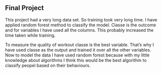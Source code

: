 ## Final Project

This project had a very long data set.
So training took very long time.
I have applied random forest method to classify the model.
Classe is the outcome and for variables I have used all the columns.
This probably increased the time taken while training.

To measure the quality of workout classe is the best variable.
That's why I have used classe as the output and trained it over all
the other variables. 
Now to model the data I have used random forest because with my little 
knowledge about algorithms I think this would be the best algorithm to 
classify peopel based on their behaviours.



